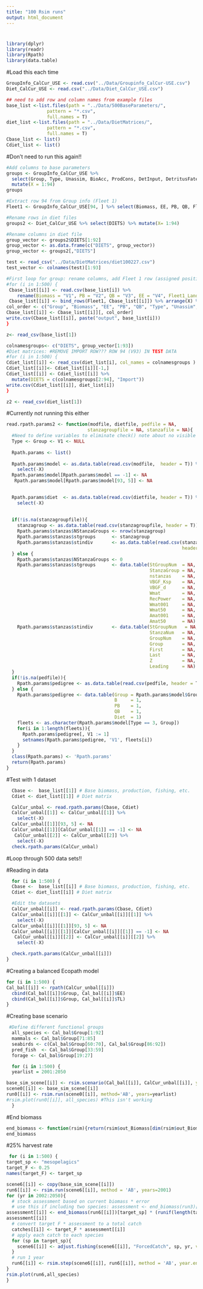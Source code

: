 ```yaml
---
title: "100 Rsim runs"
output: html_document
---
```


#
```r
library(dplyr)
library(readr)
library(Rpath)
library(data.table)
```

#Load this each time 
```r
GroupInfo_CalCur_USE <- read.csv("../Data/Groupinfo_CalCur-USE.csv")  
Diet_CalCur_USE <- read.csv("../Data/Diet_CalCur_USE.csv")  

## need to add row and column names from example files
base_list <-list.files(path = "../Data/500BaseParameters/",
               pattern = "*.csv", 
               full.names = T)
diet_list <-list.files(path = "../Data/DietMatrices/",
               pattern = "*.csv", 
               full.names = T)
Cbase_list <- list()
Cdiet_list <- list()

```

#Don't need to run this again!! 
```r
#Add columns to base parameters
groups <- GroupInfo_CalCur_USE %>%
  select(Group, Type, Unassim, BioAcc, ProdCons, DetInput, DetritusFate, Fleet1_Discards) %>%
  mutate(X = 1:94)
groups

#Extract row 94 from Group info (Fleet 1)
Fleet1 <- GroupInfo_CalCur_USE[94, ] %>% select(Biomass, EE, PB, QB, Fleet1_Landings) %>% mutate(X= 94)

#Rename rows in diet files 
groups2 <- Diet_CalCur_USE %>% select(DIETS) %>% mutate(X= 1:94)

#Rename columns in diet file
group_vector <- groups2$DIETS[1:92]
group_vector <- as.data.frame(c("DIETS", group_vector))
group_vector <- groups2[,"DIETS"]

test <- read_csv("../Data/DietMatrices/diet100227.csv")
test_vector <- colnames(test)[1:93]

#First loop for group: rename columns, add Fleet 1 row (assigned position X=94), add new parameters (columns) onto dataset, redu column order
#for (i in 1:500) {
 Cbase_list[[i]] <- read.csv(base_list[i]) %>% 
    rename(Biomass = "V1", PB = "V2", QB = "V3", EE = "V4", Fleet1_Landings = "V5")
 Cbase_list[[i]] <- bind_rows(Fleet1, Cbase_list[[i]]) %>% arrange(X) %>% left_join(groups, by= "X") %>% select(-X) %>% relocate(Group)
col_order <- c("Group", "Biomass", "EE", "PB", "QB", "Type", "Unassim", "BioAcc", "ProdCons", "DetInput", "DetritusFate", "Fleet1_Landings", "Fleet1_Discards")
Cbase_list[[i]] <- Cbase_list[[i]][, col_order]
write.csv(Cbase_list[[i]], paste("output", base_list[i]))
}

z<- read_csv(base_list[1])

colnamesgroups<- c("DIETS", group_vector[1:93])
#Diet matrices: #REMOVE IMPORT ROW??? ROW 94 (V93) IN TEST DATA
#for (i in 1:500) {
Cdiet_list[[i]] <- read_csv(diet_list[i], col_names = colnamesgroups ) %>% select(-Detritus)
Cdiet_list[[i]]<- Cdiet_list[[i]][-1,]
Cdiet_list[[i]] <- Cdiet_list[[i]] %>%
  mutate(DIETS = c(colnamesgroups[2:94], "Import"))
write.csv(Cdiet_list[[i]], diet_list[i])
}

z2 <- read_csv(diet_list[1])

```

#Currently not running this either 
```r
read.rpath.params2 <- function(modfile, dietfile, pedfile = NA,
                              stanzagroupfile = NA, stanzafile = NA){
  #Need to define variables to eliminate check() note about no visible binding
  Type <- Group <- V1 <- NULL
  
  Rpath.params <- list()
  
  Rpath.params$model <- as.data.table(read.csv(modfile,  header = T)) %>%
    select(-X) 
  Rpath.params$model[Rpath.params$model == -1] <- NA
   Rpath.params$model[Rpath.params$model[93, 5]] <- NA

  
  Rpath.params$diet  <- as.data.table(read.csv(dietfile, header = T)) %>%
    select(-X)
  
  
  if(!is.na(stanzagroupfile)){
    stanzagroup <- as.data.table(read.csv(stanzagroupfile, header = T))
    Rpath.params$stanzas$NStanzaGroups <- nrow(stanzagroup)
    Rpath.params$stanzas$stgroups      <- stanzagroup
    Rpath.params$stanzas$stindiv       <- as.data.table(read.csv(stanzafile, 
                                                                 header = T))
  } else {
    Rpath.params$stanzas$NStanzaGroups <- 0
    Rpath.params$stanzas$stgroups      <- data.table(StGroupNum  = NA,
                                                     StanzaGroup = NA,
                                                     nstanzas    = NA,
                                                     VBGF_Ksp    = NA,
                                                     VBGF_d      = NA,
                                                     Wmat        = NA,
                                                     RecPower    = NA,
                                                     Wmat001     = NA,
                                                     Wmat50      = NA,
                                                     Amat001     = NA,
                                                     Amat50      = NA)
    Rpath.params$stanzas$stindiv       <- data.table(StGroupNum   = NA,
                                                     StanzaNum   = NA,
                                                     GroupNum    = NA,
                                                     Group       = NA,
                                                     First       = NA,
                                                     Last        = NA,
                                                     Z           = NA,
                                                     Leading     = NA)
  }
  if(!is.na(pedfile)){
    Rpath.params$pedigree <- as.data.table(read.csv(pedfile, header = T))
  } else {
    Rpath.params$pedigree <- data.table(Group = Rpath.params$model$Group,
                                        B     = 1,
                                        PB    = 1,
                                        QB    = 1,
                                        Diet  = 1)
    fleets <- as.character(Rpath.params$model[Type == 3, Group])
    for(i in 1:length(fleets)){
      Rpath.params$pedigree[, V1 := 1]
      setnames(Rpath.params$pedigree, 'V1', fleets[i])
    }
  }
  class(Rpath.params) <- 'Rpath.params'
  return(Rpath.params)
}
```

#Test with 1 dataset 
```r
  Cbase <-  base_list[[1]] # Base biomass, production, fishing, etc.
  Cdiet <- diet_list[[1]] # Diet matrix

  CalCur_unbal <- read.rpath.params(Cbase, Cdiet)
  CalCur_unbal[[1]] <- CalCur_unbal[[1]] %>%
    select(-X)
  CalCur_unbal[[1]][93, 5] <- NA
  CalCur_unbal[[1]][CalCur_unbal[[1]] == -1] <- NA
   CalCur_unbal[[2]] <- CalCur_unbal[[2]] %>%
    select(-X)
  check.rpath.params(CalCur_unbal)
```

#Loop through 500 data sets!! 

#Reading in data
```r
  for (i in 1:500) {
  Cbase <-  base_list[[i]] # Base biomass, production, fishing, etc.
  Cdiet <- diet_list[[i]] # Diet matrix

  #Edit the datasets
  CalCur_unbal[[i]] <- read.rpath.params(Cbase, Cdiet)
  CalCur_unbal[[i]][[1]] <- CalCur_unbal[[i]][[1]] %>%
    select(-X)
  CalCur_unbal[[i]][[1]][93, 5] <- NA
  CalCur_unbal[[i]][[1]][CalCur_unbal[[i]][[1]] == -1] <- NA
   CalCur_unbal[[i]][[2]] <- CalCur_unbal[[i]][[2]] %>%
    select(-X)

  check.rpath.params(CalCur_unbal[[i]])
}

```
 
#Creating a balanced Ecopath model 
```r
for (i in 1:500) {
Cal_bal[[i]] <- rpath(CalCur_unbal[[i]]) 
  cbind(Cal_bal[[i]]$Group, Cal_bal[[i]]$EE)
  cbind(Cal_bal[[i]]$Group, Cal_bal[[i]]$TL) 
}
```

#Creating base scenario 
```r
 #Define different functional groups
  all_species <- Cal_bal$Group[1:92] 
  mammals <- Cal_bal$Group[71:85] 
  seabirds <- c(Cal_bal$Group[60:70], Cal_bal$Group[86:92])
  pred_fish  <- Cal_bal$Group[33:59] 
  forage <- Cal_bal$Group[19:27]

  for (i in 1:500) {
  yearlist = 2001:2050

base_sim_scene[[i]] <- rsim.scenario(Cal_bal[[i]], CalCur_unbal[[i]], years = yearlist)
scene0[[i]] <- base_sim_scene[[i]]
run0[[i]] <- rsim.run(scene0[[i]], method='AB', years=yearlist) 
#rsim.plot(run0[[i]], all_species) #This isn't working
  }


```

#End biomass
```r
end_biomass <- function(rsim){return(rsim$out_Biomass[dim(rsim$out_Biomass)[1], 2:(dim(rsim$out_Biomass)[2])])}
end_biomass
```

#25% harvest rate

```r
 for (i in 1:500) {
target_sp <- "mesopelagics"
target_F <- 0.25
names(target_F) <- target_sp 

scene6[[i]] <- copy(base_sim_scene[[i]])
run6[[i]] <- rsim.run(scene6[[i]], method = 'AB', years=2001)
for (yr in 2002:2050){
  # stock assessment based on current biomass * error
  # use this if including two species: assessment <- end_biomass(run3)[target_sp] * (runif(2) + 0.5)   
assessment[[i]] <- end_biomass(run6[[i]])[target_sp] * (runif(length(target_sp)) + 0.5) #argument of length 0 means input is of length zero 
assessment[[i]]
  # convert target F * assessment to a total catch 
  catches[[i]] <- target_F * assessment[[i]]
  # apply each catch to each species
  for (sp in target_sp){
    scene6[[i]] <- adjust.fishing(scene6[[i]], "ForcedCatch", sp, yr, value=catches[[i]][sp])
  }
  # run 1 year
  run6[[i]] <- rsim.step(scene6[[i]], run6[[i]], method = 'AB', year.end=yr)  #Says in Rsim document on NOAA github that older versions of Ecosim use AB and new versions use 'RK4', default for Rpath is RK4 but we aren't using it??
}  
rsim.plot(run6,all_species)
}
```

 
  

